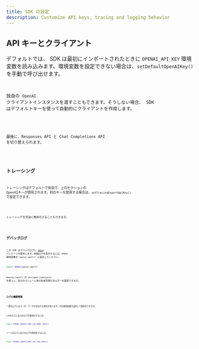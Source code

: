 ```yaml
---
title: SDK の設定
description: Customize API keys, tracing and logging behavior
---
```



## API キーとクライアント

デフォルトでは、 SDK は最初にインポートされたときに `OPENAI_API_KEY` 環境変数を読み込みます。環境変数を設定できない場合は、`setDefaultOpenAIKey()` を手動で呼び出せます。

<Code
  lang="typescript"
  code={setDefaultOpenAIKeyExample}
  title="OpenAIのデフォルトキーを設定"
/>

独自の `OpenAI` クライアントインスタンスを渡すこともできます。そうしない場合、 SDK はデフォルトキーを使って自動的にクライアントを作成します。

<Code
  lang="typescript"
  code={setDefaultOpenAIClientExample}
  title="デフォルトの OpenAIクライアントを設定"
/>

最後に、Responses API と Chat Completions API を切り替えられます。

<Code lang="typescript" code={setOpenAIAPIExample} title="OpenAI API を設定" />

## トレーシング

トレーシングはデフォルトで有効で、上のセクションの OpenAIキーが使用されます。別のキーを使用する場合は、`setTracingExportApiKey()` で設定できます。

<Code
  lang="typescript"
  code={setTracingExportApiKeyExample}
  title="トレーシングのエクスポート API キーを設定"
/>

トレーシングを完全に無効化することもできます。

<Code
  lang="typescript"
  code={setTracingDisabledExample}
  title="トレーシングを無効化"
/>

## デバッグログ

この SDK はデバッグログに [`debug`](https://www.npmjs.com/package/debug) パッケージを使用します。詳細ログを表示するには、`DEBUG` 環境変数を `openai-agents*` に設定してください。

```bash
export DEBUG=openai-agents*
```

`@openai/agents` の `getLogger(namespace)` を使うと、自分のモジュール用の名前空間付きロガーを取得できます。

<Code lang="typescript" code={getLoggerExample} title="ロガーを取得" />

### ログの機微情報

一部のログにはユーザーデータが含まれる場合があります。次の環境変数を設定して無効化できます。

LLMの入力と出力のログを無効化するには:

```bash
export OPENAI_AGENTS_DONT_LOG_MODEL_DATA=1
```

ツールの入力と出力のログを無効化するには:

```bash
export OPENAI_AGENTS_DONT_LOG_TOOL_DATA=1
```
